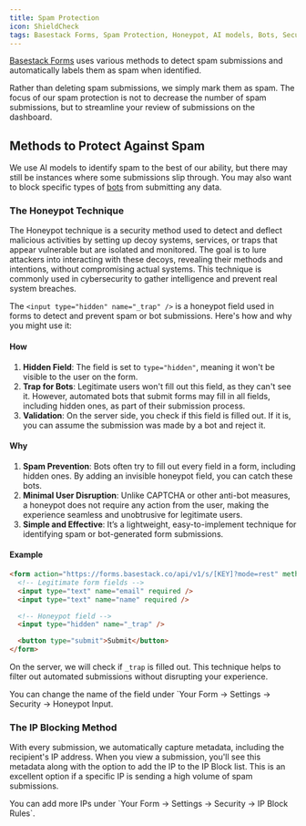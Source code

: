```yaml
---
title: Spam Protection
icon: ShieldCheck
tags: Basestack Forms, Spam Protection, Honeypot, AI models, Bots, Security, Form submission, IP blocking, Form Security, "2025", Developer tools
---
```


[Basestack Forms](https://forms.basestack.co) uses various methods to detect spam submissions and automatically labels them as spam when identified.

<Callout type="info">
    Rather than deleting spam submissions, we simply mark them as spam. The focus of our spam protection is not to
    decrease the number of spam submissions, but to streamline your review of submissions on the dashboard.
</Callout>


## Methods to Protect Against Spam

We use AI models to identify spam to the best of our ability, but there may still be instances where some submissions slip through. You may also want to block specific types of [bots](https://en.wikipedia.org/wiki/Internet_bot?ref=basestack.co) from submitting any data.

### The Honeypot Technique

The Honeypot technique is a security method used to detect and deflect malicious activities by setting up decoy systems, services, or traps that appear vulnerable but are isolated and monitored. The goal is to lure attackers into interacting with these decoys, revealing their methods and intentions, without compromising actual systems. This technique is commonly used in cybersecurity to gather intelligence and prevent real system breaches.

The `<input type="hidden" name="_trap" />` is a honeypot field used in forms to detect and prevent spam or bot submissions. Here's how and why you might use it:

#### How

1. **Hidden Field**: The field is set to `type="hidden"`, meaning it won't be visible to the user on the form.
2. **Trap for Bots**: Legitimate users won't fill out this field, as they can't see it. However, automated bots that submit forms may fill in all fields, including hidden ones, as part of their submission process.
3. **Validation**: On the server side, you check if this field is filled out. If it is, you can assume the submission was made by a bot and reject it.

#### Why

1. **Spam Prevention**: Bots often try to fill out every field in a form, including hidden ones. By adding an invisible honeypot field, you can catch these bots.
2. **Minimal User Disruption**: Unlike CAPTCHA or other anti-bot measures, a honeypot does not require any action from the user, making the experience seamless and unobtrusive for legitimate users.
3. **Simple and Effective**: It’s a lightweight, easy-to-implement technique for identifying spam or bot-generated form submissions.

#### Example

```html copy title="form.html"
<form action="https://forms.basestack.co/api/v1/s/[KEY]?mode=rest" method="POST" enctype="multipart/form-data">
  <!-- Legitimate form fields -->
  <input type="text" name="email" required />
  <input type="text" name="name" required />

  <!-- Honeypot field -->
  <input type="hidden" name="_trap" />

  <button type="submit">Submit</button>
</form>
```

On the server, we will check if `_trap` is filled out. This technique helps to filter out automated submissions without disrupting your experience.

<Callout type="info">
    You can change the name of the field under `Your Form -> Settings -> Security -> Honeypot Input.
</Callout>


### The IP Blocking Method

With every submission, we automatically capture metadata, including the recipient's IP address. When you view a submission, you'll see this metadata along with the option to add the IP to the IP Block list. This is an excellent option if a specific IP is sending a high volume of spam submissions.

<Callout type="info">
    You can add more IPs under `Your Form -> Settings -> Security -> IP Block Rules`.
</Callout>